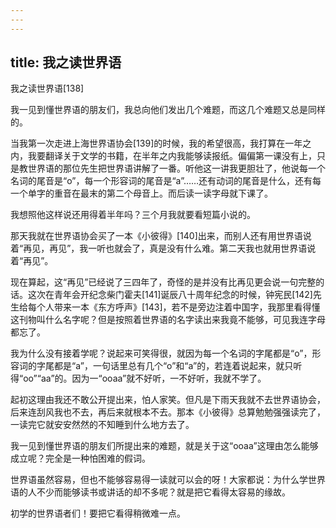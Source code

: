 ```yaml
---
---
---
```

title: 我之读世界语
---




我之读世界语[138]



我一见到懂世界语的朋友们，我总向他们发出几个难题，而这几个难题又总是同样的。

当我第一次走进上海世界语协会[139]的时候，我的希望很高，我打算在一年之内，我要翻译关于文学的书籍，在半年之内我能够读报纸。偏偏第一课没有上，只是教世界语的那位先生把世界语讲解了一番。听他这一讲我更胆壮了，他说每一个名词的尾音是“o”，每一个形容词的尾音是“a”……还有动词的尾音是什么，还有每一个单字的重音在最末的第二个母音上。而后读一读字母就下课了。

我想照他这样说还用得着半年吗？三个月我就要看短篇小说的。

那天我就在世界语协会买了一本《小彼得》[140]出来，而别人还有用世界语说着“再见，再见”，我一听也就会了，真是没有什么难。第二天我也就用世界语说着“再见”。

现在算起，这“再见”已经说了三四年了，奇怪的是并没有比再见更会说一句完整的话。这次在青年会开纪念柴门霍夫[141]诞辰八十周年纪念的时候，钟宪民[142]先生给每个人带来一本《东方呼声》[143]，若不是旁边注着中国字，我那里看得懂这刊物叫什么名字呢？但是按照着世界语的名字读出来我竟不能够，可见我连字母都忘了。

我为什么没有接着学呢？说起来可笑得很，就因为每一个名词的字尾都是“o”，形容词的字尾都是“a”，一句话里总有几个“o”和“a”的，若连着说起来，就只听得“oo”“aa”的。因为一“ooaa”就不好听，一不好听，我就不学了。

起初这理由我还不敢公开提出来，怕人家笑。但凡是下雨天我就不去世界语协会，后来连刮风我也不去，再后来就根本不去。那本《小彼得》总算勉勉强强读完了，一读完它就安安然然的不知睡到什么地方去了。

我一见到懂世界语的朋友们所提出来的难题，就是关于这“ooaa”这理由怎么能够成立呢？完全是一种怕困难的假词。

世界语虽然容易，但也不能够容易得一读就可以会的呀！大家都说：为什么学世界语的人不少而能够读书或讲话的却不多呢？就是把它看得太容易的缘故。

初学的世界语者们！要把它看得稍微难一点。